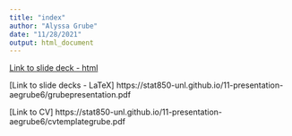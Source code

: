 ```yaml
---
title: "index"
author: "Alyssa Grube"
date: "11/28/2021"
output: html_document
---
```


[Link to slide deck - html](https://stat850-unl.github.io/11-presentation-aegrube6/grube-presentation.html)

[Link to slide decks -
LaTeX]  https://stat850-unl.github.io/11-presentation-aegrube6/grubepresentation.pdf

[Link to CV] https://stat850-unl.github.io/11-presentation-aegrube6/cvtemplategrube.pdf
